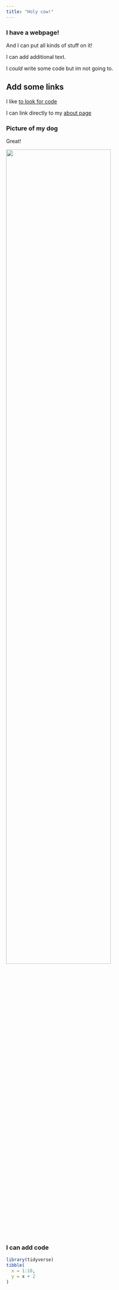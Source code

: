 ```yaml
---
title: "Holy cow!"
---
```


### I have a webpage!

And I can put all kinds of stuff on it!

I can add additional text. 

I *could* write some code but im not going to. 

## Add some links 

I like [to look for code](https://www.google.com)

I can link directly to my [about page](about.html)

### Picture of my dog 

Great!

<img src="images/image.png" style="width:75%">

### I can add code 

```r
library(tidyverse)
tibble(
  x = 1:10,
  y = x + 2 
)
```


